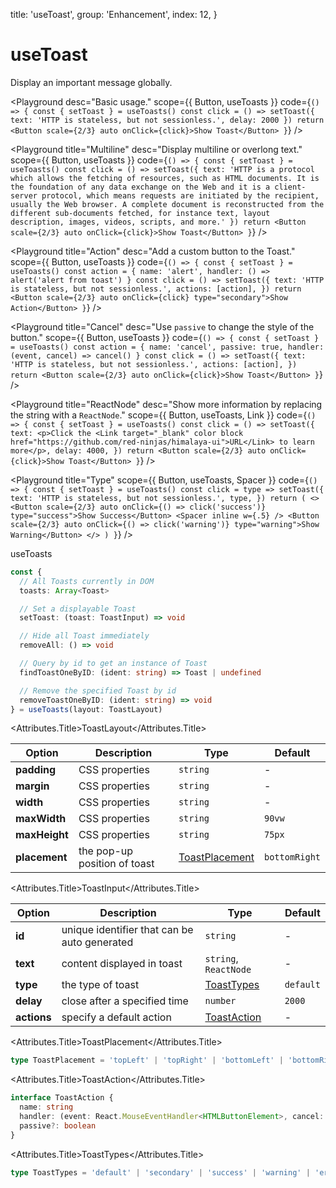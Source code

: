 
  title: 'useToast',
  group: 'Enhancement',
  index: 12,
}

# useToast

Display an important message globally.

<Playground
  desc="Basic usage."
  scope={{ Button, useToasts }}
  code={`
() => {
  const { setToast } = useToasts()
  const click = () => setToast({ text: 'HTTP is stateless, but not sessionless.', delay: 2000 })
  return <Button scale={2/3} auto onClick={click}>Show Toast</Button>
}
`}
/>

<Playground
  title="Multiline"
  desc="Display multiline or overlong text."
  scope={{ Button, useToasts }}
  code={`
() => {
  const { setToast } = useToasts()
  const click = () => setToast({ text: 'HTTP is a protocol which allows the fetching of resources, such as HTML documents. It is the foundation of any data exchange on the Web and it is a client-server protocol, which means requests are initiated by the recipient, usually the Web browser. A complete document is reconstructed from the different sub-documents fetched, for instance text, layout description, images, videos, scripts, and more.' })
  return <Button scale={2/3} auto onClick={click}>Show Toast</Button>
}
`}
/>

<Playground
  title="Action"
  desc="Add a custom button to the Toast."
  scope={{ Button, useToasts }}
  code={`
() => {
  const { setToast } = useToasts()
  const action = {
    name: 'alert',
    handler: () => alert('alert from toast')
  }
  const click = () => setToast({
    text: 'HTTP is stateless, but not sessionless.',
    actions: [action],
  })
  return <Button scale={2/3} auto onClick={click} type="secondary">Show Action</Button>
}
`}
/>

<Playground
  title="Cancel"
  desc="Use `passive` to change the style of the button."
  scope={{ Button, useToasts }}
  code={`
() => {
  const { setToast } = useToasts()
  const action = {
    name: 'cancel',
    passive: true,
    handler: (event, cancel) => cancel()
  }
  const click = () => setToast({
    text: 'HTTP is stateless, but not sessionless.',
    actions: [action],
  })
  return <Button scale={2/3} auto onClick={click}>Show Toast</Button>
}
`}
/>

<Playground
  title="ReactNode"
  desc="Show more information by replacing the string with a `ReactNode`."
  scope={{ Button, useToasts, Link }}
  code={`
() => {
  const { setToast } = useToasts()
  const click = () => setToast({
    text: <p>Click the <Link target="_blank" color block href="https://github.com/red-ninjas/himalaya-ui">URL</Link> to learn more</p>,
    delay: 4000,
  })
  return <Button scale={2/3} auto onClick={click}>Show Toast</Button>
}
`}
/>

<Playground
  title="Type"
  scope={{ Button, useToasts, Spacer }}
  code={`
() => {
  const { setToast } = useToasts()
  const click = type => setToast({
    text: 'HTTP is stateless, but not sessionless.',
    type,
  })
  return (
    <>
    <Button scale={2/3} auto onClick={() => click('success')} type="success">Show Success</Button>
    <Spacer inline w={.5} />
    <Button scale={2/3} auto onClick={() => click('warning')} type="warning">Show Warning</Button>
    </>
  )
}
`}
/>

<Attributes edit="/app/hooks/use-toast.mdx">
<Attributes.Title>useToasts</Attributes.Title>

```ts
const {
  // All Toasts currently in DOM
  toasts: Array<Toast>

  // Set a displayable Toast
  setToast: (toast: ToastInput) => void

  // Hide all Toast immediately
  removeAll: () => void

  // Query by id to get an instance of Toast
  findToastOneByID: (ident: string) => Toast | undefined

  // Remove the specified Toast by id
  removeToastOneByID: (ident: string) => void
} = useToasts(layout: ToastLayout)
```

<Attributes.Title>ToastLayout</Attributes.Title>

| Option        | Description                  | Type                              | Default       |
| ------------- | ---------------------------- | --------------------------------- | ------------- |
| **padding**   | CSS properties               | `string`                          | -             |
| **margin**    | CSS properties               | `string`                          | -             |
| **width**     | CSS properties               | `string`                          | -             |
| **maxWidth**  | CSS properties               | `string`                          | `90vw`        |
| **maxHeight** | CSS properties               | `string`                          | `75px`        |
| **placement** | the pop-up position of toast | [ToastPlacement](#toastplacement) | `bottomRight` |

<Attributes.Title>ToastInput</Attributes.Title>

| Option      | Description                                  | Type                        | Default   |
| ----------- | -------------------------------------------- | --------------------------- | --------- |
| **id**      | unique identifier that can be auto generated | `string`                    | -         |
| **text**    | content displayed in toast                   | `string`, `ReactNode`       | -         |
| **type**    | the type of toast                            | [ToastTypes](#toasttypes)   | `default` |
| **delay**   | close after a specified time                 | `number`                    | `2000`    |
| **actions** | specify a default action                     | [ToastAction](#toastaction) | -         |

<Attributes.Title>ToastPlacement</Attributes.Title>

```ts
type ToastPlacement = 'topLeft' | 'topRight' | 'bottomLeft' | 'bottomRight'
```

<Attributes.Title>ToastAction</Attributes.Title>

```ts
interface ToastAction {
  name: string
  handler: (event: React.MouseEventHandler<HTMLButtonElement>, cancel: Function) => void
  passive?: boolean
}
```

<Attributes.Title>ToastTypes</Attributes.Title>

```ts
type ToastTypes = 'default' | 'secondary' | 'success' | 'warning' | 'error'
```

</Attributes>
